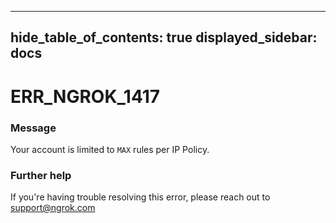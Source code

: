 

---
hide_table_of_contents: true
displayed_sidebar: docs
---


# ERR_NGROK_1417

### Message
Your account is limited to `MAX` rules per IP Policy.

<ErrorDetails />



### Further help
If you're having trouble resolving this error, please reach out to [support@ngrok.com](mailto:support@ngrok.com?subject=Help%20with%20ERR_NGROK_1417)

